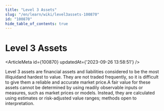 ```yaml
---
title: "Level 3 Assets"
slug: "/en/learn/wiki/level3assets-100870"
id: "100870"
hide_table_of_contents: true
---
```



# Level 3 Assets

<ArticleMeta id={100870} updatedAt={'2023-09-26 13:58:51'} />
<div className='border-solid border-b border-t-0 my-4 border-[var(--ifm-color-gray-300)]' />

Level 3 assets are financial assets and liabilities considered to be the most illiquidand hardest to value. They are not traded frequently, so it is difficult to give them a reliable and accurate market price.A fair value for these assets cannot be determined by using readily observable inputs or measures, such as market prices or models. Instead, they are calculated using estimates or risk-adjusted value ranges; methods open to interpretation.

